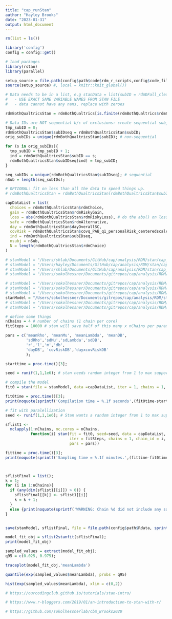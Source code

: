 ```yaml
---
title: "cap_runStan"
author: "Hayley Brooks"
date: "2023-01-31"
output: html_document
---
```


```r
rm(list = ls())

library('config')
config = config::get()

# load packages
library(rstan)
library(parallel)

setup_source = file.path(config$path$code$rdm_r_scripts,config$code_files$rdm_setup_data)
source(setup_source) #, local = knitr::knit_global())
```

```r

# Data needs to be in a list, e.g stanData = list(subID = rdmDFall_clean$subID, etc)
#   - USE EXACT SAME VARIABLE NAMES FROM STAN FILE
#   - data cannot have any nans, replace with zeroes

rdmBothQualtricsStan = rdmBothQualtrics[is.finite(rdmBothQualtrics$rdmChoice),]; # remove trials where choice is NA (stan can't handle NAs)

# Data IDs are NOT sequential b/c of exclusions: create sequential subject ID variable
tmp_subID = 0;
rdmBothQualtricsStan$subIDseq = rdmBothQualtricsStan$subID;
orig_subIDs = unique(rdmBothQualtricsStan$subID); # non-sequential

for (s in orig_subIDs){
  tmp_subID = tmp_subID + 1;
  ind = rdmBothQualtricsStan$subID == s;
  rdmBothQualtricsStan$subIDseq[ind] = tmp_subID;
}

seq_subIDs = unique(rdmBothQualtricsStan$subIDseq); # sequential
nSub = length(seq_subIDs);

# OPTIONAL: fit on less than all the data to speed things up.
# rdmBothQualtricsStan = rdmBothQualtricsStan[rdmBothQualtricsStan$subIDseq < 265,]; # the NUMBER of datapoints matters!

capDataList = list(
  choices = rdmBothQualtricsStan$rdmChoice,
  gain = rdmBothQualtricsStan$rdmRiskyGain,
  loss = abs(rdmBothQualtricsStan$rdmRiskyLoss), # do the abs() on loss values outside of Stan
  safe = rdmBothQualtricsStan$rdmAlternative,
  day = rdmBothQualtricsStan$dayOverallSC,
  covRisk = rdmBothQualtricsStan$covq_PAB_q1_personalRisk_centeredscaledNoNA,
  ind = rdmBothQualtricsStan$subIDseq,
  nsubj = nSub,
  N = length(rdmBothQualtricsStan$rdmChoice)
)

```


```r

# stanModel = "/Users/shlab/Documents/GitHub/cap/analysis/RDM/stan/cap_basic0_rhoMuLambda.stan"
# stanModel = "/Users/hayley/Documents/GitHub/cap/analysis/RDM/stan/cap_model0basic.stan"
# stanModel = "/Users/shlab/Documents/GitHub/cap/analysis/RDM/stan/cap_basic0_rhoMuLambdaDB.stan"
# stanModel = "/Users/sokolhessner/Documents/gitrepos/cap/analysis/RDM/stan/cap_daycovRisk1_rhoMuLambdaDB_rhoChange.stan"

# stanModel = "/Users/sokolhessner/Documents/gitrepos/cap/analysis/RDM/stan/cap_basic0_rhoMuLambdaDB_allFFX.stan"
# stanModel = "/Users/sokolhessner/Documents/gitrepos/cap/analysis/RDM/stan/cap_basic0_rhoMuLambdaDB_allRFX.stan"
# stanModel = "/Users/sokolhessner/Documents/gitrepos/cap/analysis/RDM/stan/cap_daycovRisk1_rhoMuLambdaDB_rhoChange.stan"
stanModel = "/Users/sokolhessner/Documents/gitrepos/cap/analysis/RDM/stan/cap_daycovRisk1_rhoMuLambdaDB_DBChange.stan"
# stanModel = "/Users/sokolhessner/Documents/gitrepos/cap/analysis/RDM/stan/cap_daycovRisk1_rhoMuLambdaDB_rho+DBChange.stan"
# stanModel = "/Users/sokolhessner/Documents/gitrepos/cap/analysis/RDM/stan/cap_daycovRisk1_rhoMuLambdaDB_allChange.stan"

```

```r

# define some things
nChains = 4 # number of chains (1 chain per core)
fitSteps = 10000 # stan will save half of this many x nChains per parameter

pars = c('meanRho', 'meanMu', 'meanLambda', 'meanDB',
         'sdRho','sdMu','sdLambda','sdDB',
         'r','l','m','db',
         'dayDB', 'covRiskDB','dayxcovRiskDB'
         );

starttime = proc.time()[3];

seed = runif(1,1,1e6); # stan needs random integer from 1 to max supportable

# compile the model
fit0 = stan(file = stanModel, data =capDataList, iter = 1, chains = 1, pars=pars); # this initializes or sets up the model

fit0time = proc.time()[3];
print(noquote(sprintf('Compilation time = %.1f seconds',(fit0time-starttime))));

# fit with paralellization
seed <- runif(1,1,1e6); # Stan wants a random integer from 1 to max supportable

sflist1 <-
  mclapply(1:nChains, mc.cores = nChains,
           function(i) stan(fit = fit0, seed=seed, data = capDataList,
                            iter = fitSteps, chains = 1, chain_id = i,
                            pars = pars))

fittime = proc.time()[3];
print(noquote(sprintf('Sampling time = %.1f minutes.',(fittime-fit0time)/60)))



sflistFinal = list();
k = 1;
for (i in 1:nChains){
  if (any(dim(sflist1[[i]]) > 0)) {
    sflistFinal[[k]] <- sflist1[[i]]
    k = k + 1;
  }
  else {print(noquote(sprintf('WARNING: Chain %d did not include any samples.',i)))}
}


save(stanModel, sflistFinal, file = file.path(config$path$Rdata, sprintf('stanModelOutput/cap_RhoMuLambdaDB_day+covRisk+DB_%s.Rdata',format(Sys.Date(), format="%Y%m%d"))))


```



```r
model_fit_obj = sflist2stanfit(sflistFinal);
print(model_fit_obj)

sampled_values = extract(model_fit_obj);
q95 = c(0.025, 0.975);

traceplot(model_fit_obj,'meanLambda')

quantile(exp(sampled_values$meanLambda), probs = q95)

hist(exp(sampled_values$meanLambda), xlim = c(0,2))
```




```r
# https://ourcodingclub.github.io/tutorials/stan-intro/

# https://www.r-bloggers.com/2019/01/an-introduction-to-stan-with-r/

# https://github.com/sokolhessnerlab/cbm_Brooks2020
```

